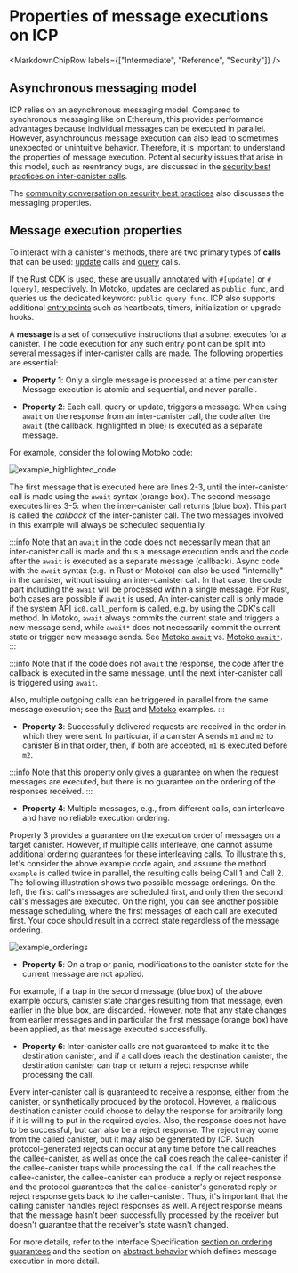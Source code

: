 
# Properties of message executions on ICP

<MarkdownChipRow labels={["Intermediate", "Reference", "Security"]} />

## Asynchronous messaging model

ICP relies on an asynchronous messaging model. Compared to synchronous messaging like on Ethereum, this provides performance advantages because individual messages can be executed in parallel. However, asynchrounous message execution can also lead to sometimes unexpected or unintuitive behavior. Therefore, it is important to understand the properties of message execution. Potential security issues that arise in this model, such as reentrancy bugs, are discussed in the [security best practices on inter-canister calls](/docs/current/developer-docs/security/security-best-practices/inter-canister-calls).  

The [community conversation on security best practices](https://www.youtube.com/watch?v=PneRzDmf_Xw&list=PLuhDt1vhGcrez-f3I0_hvbwGZHZzkZ7Ng&index=2&t=4s) also discusses the messaging properties.

## Message execution properties

To interact with a canister's methods, there are two primary types of **calls** that can be used: [update](/references/ic-interface-spec.md#http-call) calls and [query](/docs/current/references/ic-interface-spec#http-query) calls.

If the Rust CDK is used, these are usually annotated with `#[update]` or `#[query]`, respectively. In Motoko, updates are declared as `public func`, and queries us the dedicated keyword: `public query func`. ICP also supports additional [entry points](/references/ic-interface-spec.md#entry-points) such as heartbeats, timers, initialization or upgrade hooks.

A **message** is a set of consecutive instructions that a subnet executes for a canister. The code execution for any such entry point can be split into several messages if inter-canister calls are made. The following properties are essential:

- **Property 1**: Only a single message is processed at a time per canister. Message execution is atomic and sequential, and never parallel.

- **Property 2**: Each call, query or update, triggers a message. When using `await` on the response from an inter-canister call, the code after the `await` (the callback, highlighted in blue) is executed as a separate message.

For example, consider the following Motoko code:

![example_highlighted_code](./_attachments/example_highlighted_code.png)

The first message that is executed here are lines 2-3, until the inter-canister call is made using the `await` syntax (orange box). The second message executes lines 3-5: when the inter-canister call returns (blue box). This part is called the _callback_ of the inter-canister call. The two messages involved in this example will always be scheduled sequentially.

:::info
Note that an `await` in the code does not necessarily mean that an inter-canister call is made and thus a message execution ends and the code after the `await` is executed as a separate message (callback). Async code with the `await` syntax (e.g. in Rust or Motoko) can also be used "internally" in the canister, without issuing an inter-canister call. In that case, the code part including the `await` will be processed within a single message. For Rust, both cases are possible if `await` is used. An inter-canister call is only made if the system API `ic0.call_perform` is called, e.g. by using the CDK's call method. In Motoko, `await` always commits the current state and triggers a new message send, while `await*` does not necessarily commit the current state or trigger new message sends. See [Motoko `await`](/docs/current/motoko/main/reference/language-manual#await) vs. [Motoko `await*`](/docs/current/motoko/main/reference/language-manual#await-1).
:::

:::info
Note that if the code does not `await` the response, the code after the callback is executed in the same message, until the next inter-canister call is triggered using `await`.

Also, multiple outgoing calls can be triggered in parallel from the same message execution; see the [Rust](https://internetcomputer.org/docs/current/references/samples/rust/parallel_calls/) and [Motoko](https://internetcomputer.org/docs/current/references/samples/motoko/parallel_calls/) examples.
:::

- **Property 3**: Successfully delivered requests are received in the order in which they were sent. In particular, if a canister A sends `m1` and `m2` to canister B in that order, then, if both are accepted, `m1` is executed before `m2`.

:::info
Note that this property only gives a guarantee on when the request messages are executed, but there is no guarantee on the ordering of the responses received.
:::

- **Property 4**: Multiple messages, e.g., from different calls, can interleave and have no reliable execution
  ordering.

Property 3 provides a guarantee on the execution order of messages on a target canister. However, if multiple calls interleave, one cannot assume additional ordering guarantees for these interleaving calls. To illustrate this, let's consider the above example code again, and assume the method `example` is called twice in parallel, the resulting calls being Call 1 and Call 2. The following illustration shows two possible message orderings. On the left, the first call's messages are scheduled first, and only then the second call's messages are executed. On the right, you can see another possible message scheduling, where the first messages of each call are executed first. Your code should result in a correct state regardless of the message ordering.

![example_orderings](./_attachments/example_orderings.png)

- **Property 5**: On a trap or panic, modifications to the canister state for the current message are not applied.

For example, if a trap in the second message (blue box) of the above example occurs, canister state changes resulting from that message, even earlier in the blue box, are discarded. However, note that any state changes from earlier messages and in particular the first message (orange box) have been applied, as that message executed successfully.

- **Property 6**: Inter-canister calls are not guaranteed to make it to the destination canister, and if a call does reach the destination canister, the destination canister can trap or return a reject response while processing the call.

Every inter-canister call is guaranteed to receive a response, either from the canister, or synthetically produced by the protocol. However, a malicious destination canister could choose to delay the response for arbitrarily long if it is willing to put in the required cycles. Also, the response does not have to be successful, but can also be a reject response. The reject may come from the called canister, but it may also be generated by ICP. Such protocol-generated rejects can occur at any time before the call reaches the callee-canister, as well as once the call does reach the callee-canister if the callee-canister traps while processing the call. If the call reaches the callee-canister, the callee-canister can produce a reply or reject response and the protocol guarantees that the callee-canister's generated reply or reject response gets back to the caller-canister. Thus, it's important that the calling canister handles reject responses as well. A reject response means that the message hasn't been successfully processed by the receiver but doesn't guarantee that the receiver's state wasn't changed.

For more details, refer to the Interface Specification [section on ordering guarantees](/docs/current/references/ic-interface-spec#ordering_guarantees) and the section on [abstract behavior](/docs/current/references/ic-interface-spec#abstract-behavior) which defines message execution in more detail.